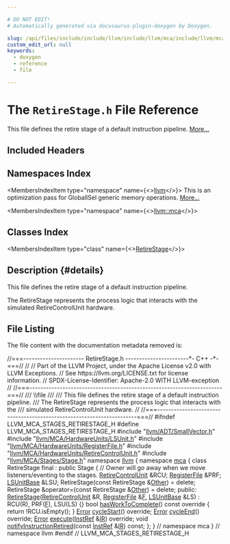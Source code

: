 ```yaml
---

# DO NOT EDIT!
# Automatically generated via docusaurus-plugin-doxygen by Doxygen.

slug: /api/files/include/include/llvm/include/llvm/mca/include/llvm/mca/stages/retirestage-h
custom_edit_url: null
keywords:
  - doxygen
  - reference
  - file

---
```





# The `RetireStage.h` File Reference

<DoxygenPage pluginConfig={pluginConfig}>

This file defines the retire stage of a default instruction pipeline. <a href="#details">More...</a>

## Included Headers

<IncludesList>
<IncludesListItem
  filePath="llvm/ADT/SmallVector.h"
  permalink="/docs/api/files/include/include/llvm/include/llvm/adt/smallvector-h"
  isLocal="true" />
<IncludesListItem
  filePath="llvm/MCA/HardwareUnits/LSUnit.h"
  permalink="/docs/api/files/include/include/llvm/include/llvm/mca/include/llvm/mca/hardwareunits/lsunit-h"
  isLocal="true" />
<IncludesListItem
  filePath="llvm/MCA/HardwareUnits/RegisterFile.h"
  permalink="/docs/api/files/include/include/llvm/include/llvm/mca/include/llvm/mca/hardwareunits/registerfile-h"
  isLocal="true" />
<IncludesListItem
  filePath="llvm/MCA/HardwareUnits/RetireControlUnit.h"
  permalink="/docs/api/files/include/include/llvm/include/llvm/mca/include/llvm/mca/hardwareunits/retirecontrolunit-h"
  isLocal="true" />
<IncludesListItem
  filePath="llvm/MCA/Stages/Stage.h"
  permalink="/docs/api/files/include/include/llvm/include/llvm/mca/include/llvm/mca/stages/stage-h"
  isLocal="true" />
</IncludesList>

## Namespaces Index

<MembersIndex>

<MembersIndexItem
  type="namespace"
  name={<><a href="/docs/api/namespaces/llvm">llvm</a></>}>
This is an optimization pass for GlobalISel generic memory operations. <a href="/docs/api/namespaces/llvm/#details">More...</a>
</MembersIndexItem>

<MembersIndexItem
  type="namespace"
  name={<><a href="/docs/api/namespaces/llvm/mca">llvm::mca</a></>}>
</MembersIndexItem>

</MembersIndex>

## Classes Index

<MembersIndex>

<MembersIndexItem
  type="class"
  name={<><a href="/docs/api/classes/llvm/mca/retirestage">RetireStage</a></>}>
</MembersIndexItem>

</MembersIndex>

## Description {#details}

This file defines the retire stage of a default instruction pipeline.

The RetireStage represents the process logic that interacts with the simulated RetireControlUnit hardware.

## File Listing

The file content with the documentation metadata removed is:

<ProgramListing>

<Link id="l00001" /><CodeLine lineNumber="1"><span class="doxyHighlightComment">//===---------------------- RetireStage.h -----------------------&#42;- C++ -&#42;-===//</span></CodeLine>
<Link id="l00002" /><CodeLine lineNumber="2"><span class="doxyHighlightComment">//</span></CodeLine>
<Link id="l00003" /><CodeLine lineNumber="3"><span class="doxyHighlightComment">// Part of the LLVM Project, under the Apache License v2.0 with LLVM Exceptions.</span></CodeLine>
<Link id="l00004" /><CodeLine lineNumber="4"><span class="doxyHighlightComment">// See https://llvm.org/LICENSE.txt for license information.</span></CodeLine>
<Link id="l00005" /><CodeLine lineNumber="5"><span class="doxyHighlightComment">// SPDX-License-Identifier: Apache-2.0 WITH LLVM-exception</span></CodeLine>
<Link id="l00006" /><CodeLine lineNumber="6"><span class="doxyHighlightComment">//</span></CodeLine>
<Link id="l00007" /><CodeLine lineNumber="7"><span class="doxyHighlightComment">//===----------------------------------------------------------------------===//</span></CodeLine>
<Link id="l00008" /><CodeLine lineNumber="8"><span class="doxyHighlightComment">/// \\file</span></CodeLine>
<Link id="l00009" /><CodeLine lineNumber="9"><span class="doxyHighlightComment">///</span></CodeLine>
<Link id="l00010" /><CodeLine lineNumber="10"><span class="doxyHighlightComment">/// This file defines the retire stage of a default instruction pipeline.</span></CodeLine>
<Link id="l00011" /><CodeLine lineNumber="11"><span class="doxyHighlightComment">/// The RetireStage represents the process logic that interacts with the</span></CodeLine>
<Link id="l00012" /><CodeLine lineNumber="12"><span class="doxyHighlightComment">/// simulated RetireControlUnit hardware.</span></CodeLine>
<Link id="l00013" /><CodeLine lineNumber="13"><span class="doxyHighlightComment">//</span></CodeLine>
<Link id="l00014" /><CodeLine lineNumber="14"><span class="doxyHighlightComment">//===----------------------------------------------------------------------===//</span></CodeLine>
<Link id="l00015" /><CodeLine lineNumber="15"></CodeLine>
<Link id="l00016" /><CodeLine lineNumber="16"><span class="doxyHighlightPreprocessor">#ifndef LLVM&#95;MCA&#95;STAGES&#95;RETIRESTAGE&#95;H</span></CodeLine>
<Link id="l00017" /><CodeLine lineNumber="17"><span class="doxyHighlightPreprocessor">#define LLVM&#95;MCA&#95;STAGES&#95;RETIRESTAGE&#95;H</span></CodeLine>
<Link id="l00018" /><CodeLine lineNumber="18"></CodeLine>
<Link id="l00019" /><CodeLine lineNumber="19"><span class="doxyHighlightPreprocessor">#include &quot;<a href="/docs/api/files/include/include/llvm/include/llvm/adt/smallvector-h">llvm/ADT/SmallVector.h</a>&quot;</span></CodeLine>
<Link id="l00020" /><CodeLine lineNumber="20"><span class="doxyHighlightPreprocessor">#include &quot;<a href="/docs/api/files/include/include/llvm/include/llvm/mca/include/llvm/mca/hardwareunits/lsunit-h">llvm/MCA/HardwareUnits/LSUnit.h</a>&quot;</span></CodeLine>
<Link id="l00021" /><CodeLine lineNumber="21"><span class="doxyHighlightPreprocessor">#include &quot;<a href="/docs/api/files/include/include/llvm/include/llvm/mca/include/llvm/mca/hardwareunits/registerfile-h">llvm/MCA/HardwareUnits/RegisterFile.h</a>&quot;</span></CodeLine>
<Link id="l00022" /><CodeLine lineNumber="22"><span class="doxyHighlightPreprocessor">#include &quot;<a href="/docs/api/files/include/include/llvm/include/llvm/mca/include/llvm/mca/hardwareunits/retirecontrolunit-h">llvm/MCA/HardwareUnits/RetireControlUnit.h</a>&quot;</span></CodeLine>
<Link id="l00023" /><CodeLine lineNumber="23"><span class="doxyHighlightPreprocessor">#include &quot;<a href="/docs/api/files/include/include/llvm/include/llvm/mca/include/llvm/mca/stages/stage-h">llvm/MCA/Stages/Stage.h</a>&quot;</span></CodeLine>
<Link id="l00024" /><CodeLine lineNumber="24"></CodeLine>
<Link id="l00025" /><CodeLine lineNumber="25"><span class="doxyHighlightKeyword">namespace </span><span class="doxyHighlight"><a href="/docs/api/namespaces/llvm">llvm</a> &#123;</span></CodeLine>
<Link id="l00026" /><CodeLine lineNumber="26"><span class="doxyHighlightKeyword">namespace </span><span class="doxyHighlight"><a href="/docs/api/namespaces/llvm/mca">mca</a> &#123;</span></CodeLine>
<Link id="l00027" /><CodeLine lineNumber="27"></CodeLine>
<Link id="l00028" /><CodeLine lineNumber="28" lineLink="/docs/api/classes/llvm/mca/retirestage"><span class="doxyHighlightKeyword">class </span><span class="doxyHighlight">RetireStage final : </span><span class="doxyHighlightKeyword">public</span><span class="doxyHighlight"> Stage &#123;</span></CodeLine>
<Link id="l00029" /><CodeLine lineNumber="29"><span class="doxyHighlight">  </span><span class="doxyHighlightComment">// Owner will go away when we move listeners/eventing to the stages.</span></CodeLine>
<Link id="l00030" /><CodeLine lineNumber="30"><span class="doxyHighlight">  <a href="/docs/api/structs/llvm/mca/retirecontrolunit">RetireControlUnit</a> &amp;RCU;</span></CodeLine>
<Link id="l00031" /><CodeLine lineNumber="31"><span class="doxyHighlight">  <a href="/docs/api/classes/llvm/mca/registerfile">RegisterFile</a> &amp;PRF;</span></CodeLine>
<Link id="l00032" /><CodeLine lineNumber="32"><span class="doxyHighlight">  <a href="/docs/api/classes/llvm/mca/lsunitbase">LSUnitBase</a> &amp;LSU;</span></CodeLine>
<Link id="l00033" /><CodeLine lineNumber="33"></CodeLine>
<Link id="l00034" /><CodeLine lineNumber="34"><span class="doxyHighlight">  RetireStage(</span><span class="doxyHighlightKeyword">const</span><span class="doxyHighlight"> RetireStage &amp;<a href="/docs/api/namespaces/llvm/#a9eb4f5b98b70ee4fab9614ed58282c1fa6311ae17c1ee52b36e68aaf4ad066387">Other</a>) = </span><span class="doxyHighlightKeyword">delete</span><span class="doxyHighlight">;</span></CodeLine>
<Link id="l00035" /><CodeLine lineNumber="35"><span class="doxyHighlight">  RetireStage &amp;operator=(</span><span class="doxyHighlightKeyword">const</span><span class="doxyHighlight"> RetireStage &amp;<a href="/docs/api/namespaces/llvm/#a9eb4f5b98b70ee4fab9614ed58282c1fa6311ae17c1ee52b36e68aaf4ad066387">Other</a>) = </span><span class="doxyHighlightKeyword">delete</span><span class="doxyHighlight">;</span></CodeLine>
<Link id="l00036" /><CodeLine lineNumber="36"></CodeLine>
<Link id="l00037" /><CodeLine lineNumber="37"><span class="doxyHighlightKeyword">public</span><span class="doxyHighlight">:</span></CodeLine>
<Link id="l00038" /><CodeLine lineNumber="38" lineLink="/docs/api/classes/llvm/mca/retirestage/#ace8186919a10b9b24cbd193075000a88"><span class="doxyHighlight">  <a href="/docs/api/classes/llvm/mca/retirestage/#ace8186919a10b9b24cbd193075000a88">RetireStage</a>(<a href="/docs/api/structs/llvm/mca/retirecontrolunit">RetireControlUnit</a> &amp;R, <a href="/docs/api/classes/llvm/mca/registerfile">RegisterFile</a> &amp;<a href="/docs/api/files/lib/lib/support/md5-cpp/#a96d73bbd7af15cb1fc38c3f4a3bd82e9">F</a>, <a href="/docs/api/classes/llvm/mca/lsunitbase">LSUnitBase</a> &amp;LS)</span></CodeLine>
<Link id="l00039" /><CodeLine lineNumber="39"><span class="doxyHighlight">      : RCU(R), PRF(<a href="/docs/api/files/lib/lib/support/md5-cpp/#a96d73bbd7af15cb1fc38c3f4a3bd82e9">F</a>), LSU(LS) &#123;&#125;</span></CodeLine>
<Link id="l00040" /><CodeLine lineNumber="40"></CodeLine>
<Link id="l00041" /><CodeLine lineNumber="41" lineLink="/docs/api/classes/llvm/mca/retirestage/#a8efb3680afca450fecad58a0bd610731"><span class="doxyHighlight">  </span><span class="doxyHighlightKeywordType">bool</span><span class="doxyHighlight"> <a href="/docs/api/classes/llvm/mca/retirestage/#a8efb3680afca450fecad58a0bd610731">hasWorkToComplete</a>()</span><span class="doxyHighlightKeyword"> const override </span><span class="doxyHighlight">&#123; </span><span class="doxyHighlightKeywordFlow">return</span><span class="doxyHighlight"> !RCU.isEmpty(); &#125;</span></CodeLine>
<Link id="l00042" /><CodeLine lineNumber="42"><span class="doxyHighlight">  <a href="/docs/api/classes/llvm/error">Error</a> <a href="/docs/api/classes/llvm/mca/retirestage/#a48f565b3ef8a44c8a88c66000a8175a4">cycleStart</a>() </span><span class="doxyHighlightKeyword">override</span><span class="doxyHighlight">;</span></CodeLine>
<Link id="l00043" /><CodeLine lineNumber="43"><span class="doxyHighlight">  <a href="/docs/api/classes/llvm/error">Error</a> <a href="/docs/api/classes/llvm/mca/retirestage/#a2449c9997fb4550f5fecd4e2ccfc6bd7">cycleEnd</a>() </span><span class="doxyHighlightKeyword">override</span><span class="doxyHighlight">;</span></CodeLine>
<Link id="l00044" /><CodeLine lineNumber="44"><span class="doxyHighlight">  <a href="/docs/api/classes/llvm/error">Error</a> <a href="/docs/api/classes/llvm/mca/retirestage/#a76d48aaace0410f399f254af62562d48">execute</a>(<a href="/docs/api/classes/llvm/mca/instref">InstRef</a> &amp;<a href="/docs/api/files/lib/lib/codegen/lib/codegen/globalisel/legalizer-cpp/#a05ab4853f7153e537774d02580e761ec">IR</a>) </span><span class="doxyHighlightKeyword">override</span><span class="doxyHighlight">;</span></CodeLine>
<Link id="l00045" /><CodeLine lineNumber="45"><span class="doxyHighlight">  </span><span class="doxyHighlightKeywordType">void</span><span class="doxyHighlight"> <a href="/docs/api/classes/llvm/mca/retirestage/#a2ec0334026766ccfcad56491d5a81110">notifyInstructionRetired</a>(</span><span class="doxyHighlightKeyword">const</span><span class="doxyHighlight"> <a href="/docs/api/classes/llvm/mca/instref">InstRef</a> &amp;<a href="/docs/api/files/lib/lib/codegen/lib/codegen/globalisel/legalizer-cpp/#a05ab4853f7153e537774d02580e761ec">IR</a>) </span><span class="doxyHighlightKeyword">const</span><span class="doxyHighlight">;</span></CodeLine>
<Link id="l00046" /><CodeLine lineNumber="46"><span class="doxyHighlight">&#125;;</span></CodeLine>
<Link id="l00047" /><CodeLine lineNumber="47"></CodeLine>
<Link id="l00048" /><CodeLine lineNumber="48"><span class="doxyHighlight">&#125; </span><span class="doxyHighlightComment">// namespace mca</span></CodeLine>
<Link id="l00049" /><CodeLine lineNumber="49"><span class="doxyHighlight">&#125; </span><span class="doxyHighlightComment">// namespace llvm</span></CodeLine>
<Link id="l00050" /><CodeLine lineNumber="50"></CodeLine>
<Link id="l00051" /><CodeLine lineNumber="51"><span class="doxyHighlightPreprocessor">#endif </span><span class="doxyHighlightComment">// LLVM&#95;MCA&#95;STAGES&#95;RETIRESTAGE&#95;H</span></CodeLine>

</ProgramListing>


</DoxygenPage>
